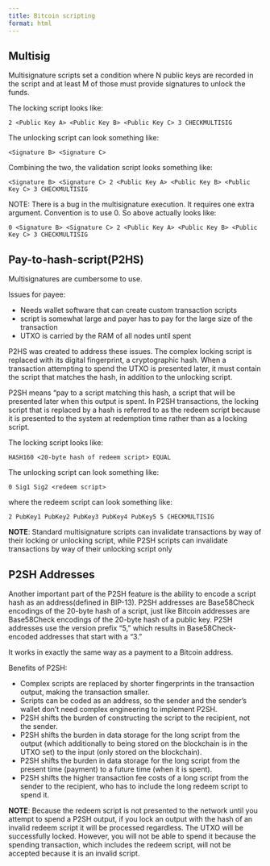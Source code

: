 ```yaml
---
title: Bitcoin scripting
format: html
---
```


## Multisig
Multisignature scripts set a condition where N public keys are recorded in the script and at least M of those must provide signatures to unlock the funds.

The locking script looks like:

`2 <Public Key A> <Public Key B> <Public Key C> 3 CHECKMULTISIG`

The unlocking script can look something like:

`<Signature B> <Signature C>`

Combining the two, the validation script looks something like:

`<Signature B> <Signature C> 2 <Public Key A> <Public Key B> <Public Key C> 3 CHECKMULTISIG`

NOTE: There is a bug in the multisignature execution. It requires one extra argument. Convention is to use 0.
So above actually looks like:

`0 <Signature B> <Signature C> 2 <Public Key A> <Public Key B> <Public Key C> 3 CHECKMULTISIG`


## Pay-to-hash-script(P2HS)

Multisignatures are cumbersome to use. 

Issues for payee:

 - Needs wallet software that can create custom transaction scripts
 - script is somewhat large and payer has to pay for the large size of the transaction 
 - UTXO is carried by the RAM of all nodes until spent

P2HS was created to address these issues. The complex locking script is replaced with its digital fingerprint, a cryptographic hash.
When a transaction attempting to spend the UTXO is presented later, 
it must contain the script that matches the hash, in addition to the unlocking script.

P2SH means "pay to a script matching this hash, a script that will be presented later when this output is spent.
In P2SH transactions, the locking script that is replaced by a hash is referred to as the redeem 
script because it is presented to the system at redemption time rather than as a locking script.


The locking script looks like:

`HASH160 <20-byte hash of redeem script> EQUAL`

The unlocking script can look something like:

`0 Sig1 Sig2 <redeem script>`

where the redeem script can look something like:

`2 PubKey1 PubKey2 PubKey3 PubKey4 PubKey5 5 CHECKMULTISIG`



**NOTE**: Standard multisignature scripts can invalidate transactions by way of their locking or unlocking script,
while P2SH scripts can invalidate transactions by way of their unlocking script only


## P2SH Addresses

Another important part of the P2SH feature is the ability to encode a script 
hash as an address(defined in BIP-13). 
P2SH addresses are Base58Check encodings of the 20-byte hash of a script, 
just like Bitcoin addresses are Base58Check encodings of the 20-byte hash of a public key. 
P2SH addresses use the version prefix "5," 
which results in Base58Check-encoded addresses that start with a "3."

It works in exactly the same way as a payment to a Bitcoin address.

Benefits of P2SH:

- Complex scripts are replaced by shorter fingerprints in the transaction output, making the transaction smaller.
- Scripts can be coded as an address, so the sender and the sender’s wallet don’t need complex engineering to implement P2SH.
- P2SH shifts the burden of constructing the script to the recipient, not the sender.
- P2SH shifts the burden in data storage for the long script from the output 
    (which additionally to being stored on the blockchain is in the UTXO set) 
    to the input (only stored on the blockchain).
- P2SH shifts the burden in data storage for the long script from the present time 
    (payment) to a future time (when it is spent).
- P2SH shifts the higher transaction fee costs of a long script from the sender to the recipient, 
    who has to include the long redeem script to spend it.


**NOTE**: Because the redeem script is not presented to the network until you attempt to spend a 
P2SH output, if you lock an output with the hash of an invalid redeem script it will be processed 
regardless. The UTXO will be successfully locked. However, you will not be able to spend it 
because the spending transaction, which includes the redeem script, will not be accepted because 
it is an invalid script.






